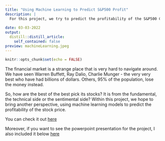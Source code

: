 ```yaml
---
title: "Using Machine Learning to Predict S&P500 Profit"
description: |
  For this project, we try to predict the profitability of the S&P500 Companies by machine learning. Using our model, the top 20 companies have the profitability of 47.25%, which is far higher than the normal S&P 500's profit of 23.07%. 
  
date: 03-03-2022
output:
  distill::distill_article:
    self_contained: false
preview: machineLearning.jpeg
---
```



```r
knitr::opts_chunk$set(echo = FALSE)
```

The financial market is a strange place that is very hard to navigate around. We have seen Warren Buffett, Ray Dalio, Charlie Munger - the very very best who have had billions of dollars. Others, 95% of the population, lose the money instead.

So, how are the best of the best pick its stocks? It is from the fundamental, the technical side or the sentimental side? Within this project, we hope to bring another perspective, using machine learning models to predict the profitability of the stock price.

You can check it out [here](https://sp500predictionprofit.netlify.app)

Moreover, if you want to see the powerpoint presentation for the project, I also included it below [here](https://docs.google.com/presentation/d/1acwePWvIieVakPHu-R3zLfViFH8QpYD3/edit?usp=sharing&ouid=107416410399851833560&rtpof=true&sd=true)
